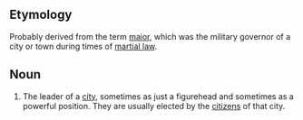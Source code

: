 ==Etymology==
Probably derived from the term [[major]], which was the military governor of a city or town during times of [[martial law]].

==Noun==
#The leader of a [[city]], sometimes as just a figurehead and sometimes as a powerful position.  They are usually elected by the [[citizen]]s of that city.